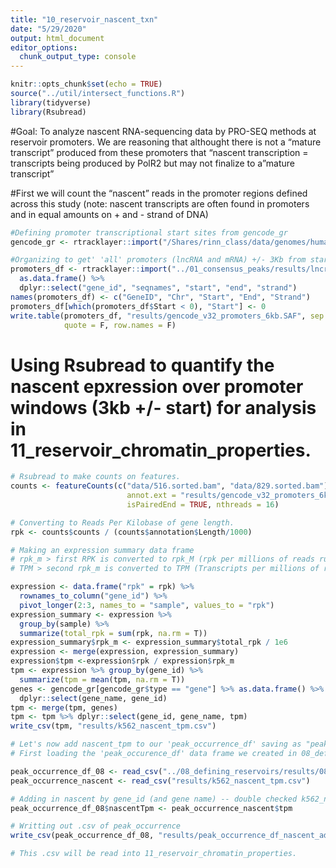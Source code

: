 ```yaml
---
title: "10_reservoir_nascent_txn"
date: "5/29/2020"
output: html_document
editor_options: 
  chunk_output_type: console
---
```


```r
knitr::opts_chunk$set(echo = TRUE)
source("../util/intersect_functions.R")
library(tidyverse)
library(Rsubread)
```

#Goal: To analyze nascent RNA-sequencing data by PRO-SEQ methods at reservoir promoters. We are reasoning that althought there is not a "mature transcript" produced from these promoters that "nascent transcription = transcripts being produced by PolR2 but may not finalize to a "mature transcript"

#First we will count the "nascent" reads in the promoter regions defined across this study (note: nascent transcripts are often found in promoters and in equal amounts on + and - strand of DNA)

```r
#Defining promoter transcriptional start sites from gencode_gr
gencode_gr <- rtracklayer::import("/Shares/rinn_class/data/genomes/human/gencode/v32/gencode.v32.annotation.gtf")

#Organizing to get' 'all' promoters (lncRNA and mRNA) +/- 3Kb from start site (from get_promoter_regions function)
promoters_df <- rtracklayer::import("../01_consensus_peaks/results/lncrna_mrna_promoters.gtf") %>%
  as.data.frame() %>%
  dplyr::select("gene_id", "seqnames", "start", "end", "strand") 
names(promoters_df) <- c("GeneID", "Chr", "Start", "End", "Strand")
promoters_df[which(promoters_df$Start < 0), "Start"] <- 0
write.table(promoters_df, "results/gencode_v32_promoters_6kb.SAF", sep = "\t",
            quote = F, row.names = F)

```


# Using Rsubread to quantify the nascent epxression over promoter windows (3kb +/- start) for analysis in 11_reservoir_chromatin_properties.
```r

# Rsubread to make counts on features.
counts <- featureCounts(c("data/516.sorted.bam", "data/829.sorted.bam"), 
                          annot.ext = "results/gencode_v32_promoters_6kb.SAF", 
                          isPairedEnd = TRUE, nthreads = 16)

# Converting to Reads Per Kilobase of gene length.
rpk <- counts$counts / (counts$annotation$Length/1000)

# Making an expression summary data frame 
# rpk_m > first RPK is converted to rpk_M (rpk per millions of reads run)
# TPM > second rpk_m is converted to TPM (Transcripts per millions of reads run )

expression <- data.frame("rpk" = rpk) %>%
  rownames_to_column("gene_id") %>%
  pivot_longer(2:3, names_to = "sample", values_to = "rpk")
expression_summary <- expression %>% 
  group_by(sample) %>%
  summarize(total_rpk = sum(rpk, na.rm = T))
expression_summary$rpk_m <- expression_summary$total_rpk / 1e6
expression <- merge(expression, expression_summary)
expression$tpm <-expression$rpk / expression$rpk_m
tpm <- expression %>% group_by(gene_id) %>%
  summarize(tpm = mean(tpm, na.rm = T))
genes <- gencode_gr[gencode_gr$type == "gene"] %>% as.data.frame() %>%
  dplyr::select(gene_name, gene_id)
tpm <- merge(tpm, genes)
tpm <- tpm %>% dplyr::select(gene_id, gene_name, tpm)
write_csv(tpm, "results/k562_nascent_tpm.csv")
```


```r
# Let's now add nascent_tpm to our 'peak_occurrence_df' saving as "peak_occurrence_df_nascent"
# First loading the 'peak_occurence_df' data frame we created in 08_defining reservoirs

peak_occurrence_df_08 <- read_csv("../08_defining_reservoirs/results/08_peak_occurrence_df_promoter_types.csv")
peak_occurrence_nascent <- read_csv("results/k562_nascent_tpm.csv")

# Adding in nascent by gene_id (and gene name) -- double checked k562_nascent_tpm vs output and is all good --
peak_occurrence_df_08$nascentTpm <- peak_occurrence_nascent$tpm

# Writting out .csv of peak_occurrence
write_csv(peak_occurrence_df_08, "results/peak_occurrence_df_nascent_added.csv")

# This .csv will be read into 11_reservoir_chromatin_properties.
```



